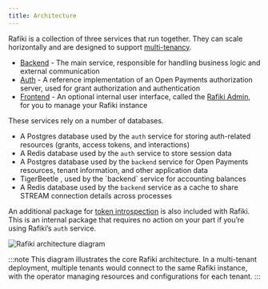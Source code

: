 ```yaml
---
title: Architecture
---
```



Rafiki is a collection of three services that run together. They can scale horizontally and are designed to support [multi-tenancy](/overview/concepts/multi-tenancy).

- [Backend](/integration/deployment/services/backend-service) - The main service, responsible for handling business logic and external communication
- [Auth](/integration/deployment/services/auth-service) - A reference implementation of an Open Payments authorization server, used for grant authorization and authentication
- [Frontend](/integration/deployment/services/frontend-service) - An optional internal user interface, called the [Rafiki Admin](/admin/admin-user-guide), for you to manage your Rafiki instance

These services rely on a number of databases.

- A Postgres database used by the `auth` service for storing auth-related resources (grants, access tokens, and interactions)
- A Redis database used by the `auth` service to store session data
- A Postgres database used by the `backend` service for Open Payments resources, tenant information, and other application data
- <LinkOut href='https://github.com/tigerbeetle/tigerbeetle'>
    TigerBeetle
  </LinkOut>
  , used by the `backend` service for accounting balances
- A Redis database used by the `backend` service as a cache to share STREAM connection details across processes

An additional package for [token introspection](/integration/deployment/services/auth-service#token-introspection) is also included with Rafiki. This is an internal package that requires no action on your part if you’re using Rafiki’s `auth` service.

<img src='/img/rafiki-architecture.png' alt='Rafiki architecture diagram' />

:::note
This diagram illustrates the core Rafiki architecture. In a multi-tenant deployment, multiple tenants would connect to the same Rafiki instance, with the operator managing resources and configurations for each tenant.
:::
